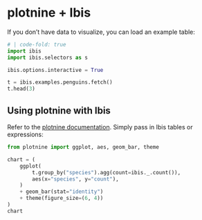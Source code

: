 # plotnine + Ibis

If you don't have data to visualize, you can load an example table:


```python
# | code-fold: true
import ibis
import ibis.selectors as s

ibis.options.interactive = True

t = ibis.examples.penguins.fetch()
t.head(3)
```

## Using plotnine with Ibis

Refer to the [plotnine documentation](https://plotnine.readthedocs.io/). Simply pass in Ibis tables or expressions:

```python
from plotnine import ggplot, aes, geom_bar, theme

chart = (
    ggplot(
        t.group_by("species").agg(count=ibis._.count()),
        aes(x="species", y="count"),
    )
    + geom_bar(stat="identity")
    + theme(figure_size=(6, 4))
)
chart
```
